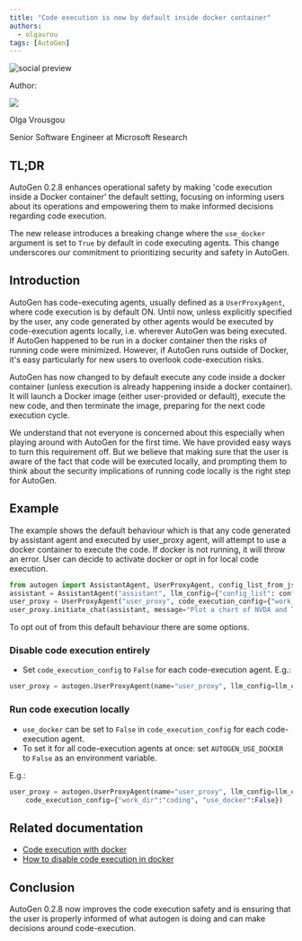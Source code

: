 ```yaml
---
title: "Code execution is now by default inside docker container"
authors:
  - olgavrou
tags: [AutoGen]
---
```


<div>
<img noZoom className="social-share-img"
  src="https://media.githubusercontent.com/media/ag2ai/ag2/refs/heads/main/website/static/img/cover.png"
  alt="social preview"
  style={{ position: 'absolute', left: '-9999px' }}
/>
</div>

<div class="blog-authors">
  <p class="authors">Author:</p>
  <CardGroup cols={2}>
    <Card href="https://github.com/olgavrou/">
        <div class="col card">
          <div class="img-placeholder">
            <img noZoom src="https://github.com/olgavrou.png" />
          </div>
          <div>
            <p class="name">Olga Vrousgou</p>
            <p>Senior Software Engineer at Microsoft Research</p>
          </div>
        </div>
    </Card>
  </CardGroup>
</div>

## TL;DR

AutoGen 0.2.8 enhances operational safety by making 'code execution inside a Docker container' the default setting, focusing on informing users about its operations and empowering them to make informed decisions regarding code execution.

The new release introduces a breaking change where the `use_docker` argument is set to `True` by default in code executing agents. This change underscores our commitment to prioritizing security and safety in AutoGen.

## Introduction

AutoGen has code-executing agents, usually defined as a `UserProxyAgent`, where code execution is by default ON. Until now, unless explicitly specified by the user, any code generated by other agents would be executed by code-execution agents locally, i.e. wherever AutoGen was being executed. If AutoGen happened to be run in a docker container then the risks of running code were minimized. However, if AutoGen runs outside of Docker, it's easy particularly for new users to overlook code-execution risks.

AutoGen has now changed to by default execute any code inside a docker container (unless execution is already happening inside a docker container). It will launch a Docker image (either user-provided or default), execute the new code, and then terminate the image, preparing for the next code execution cycle.

We understand that not everyone is concerned about this especially when playing around with AutoGen for the first time. We have provided easy ways to turn this requirement off. But we believe that making sure that the user is aware of the fact that code will be executed locally, and prompting them to think about the security implications of running code locally is the right step for AutoGen.

## Example

The example shows the default behaviour which is that any code generated by assistant agent and executed by user_proxy agent, will attempt to use a docker container to execute the code. If docker is not running, it will throw an error. User can decide to activate docker or opt in for local code execution.

```python
from autogen import AssistantAgent, UserProxyAgent, config_list_from_json
assistant = AssistantAgent("assistant", llm_config={"config_list": config_list})
user_proxy = UserProxyAgent("user_proxy", code_execution_config={"work_dir": "coding"})
user_proxy.initiate_chat(assistant, message="Plot a chart of NVDA and TESLA stock price change YTD.")
```

To opt out of from this default behaviour there are some options.

### Disable code execution entirely

- Set `code_execution_config` to `False` for each code-execution agent. E.g.:

```python
user_proxy = autogen.UserProxyAgent(name="user_proxy", llm_config=llm_config, code_execution_config=False)
```

### Run code execution locally

- `use_docker` can be set to `False` in `code_execution_config` for each code-execution agent.
- To set it for all code-execution agents at once: set `AUTOGEN_USE_DOCKER` to `False` as an environment variable.

E.g.:

```python
user_proxy = autogen.UserProxyAgent(name="user_proxy", llm_config=llm_config,
    code_execution_config={"work_dir":"coding", "use_docker":False})
```

## Related documentation

- [Code execution with docker](https://docs.ag2.ai/docs/installation/Installation#install-docker-for-code-execution)
- [How to disable code execution in docker](https://docs.ag2.ai/docs/FAQ#agents-are-throwing-due-to-docker-not-running-how-can-i-resolve-this)

## Conclusion

AutoGen 0.2.8 now improves the code execution safety and is ensuring that the user is properly informed of what autogen is doing and can make decisions around code-execution.

